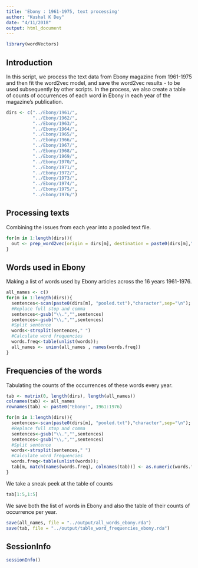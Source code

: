 ```yaml
---
title: 'Ebony : 1961-1975, text processing'
author: "Kushal K Dey"
date: "4/11/2018"
output: html_document
---
```


```r
library(wordVectors)
```

## Introduction

In this script, we process the text data from Ebony magazine from 1961-1975 and then fit the word2vec model, and 
save the word2vec results - to be used subsequently by other scripts. In the process, we also create a table of counts of occurrences of each word in Ebony in each year of the magazine's publication.

```r
dirs <- c("../Ebony/1961/", 
          "../Ebony/1962/",
          "../Ebony/1963/",
          "../Ebony/1964/",
          "../Ebony/1965/", 
          "../Ebony/1966/",
          "../Ebony/1967/", 
          "../Ebony/1968/",
          "../Ebony/1969/",
          "../Ebony/1970/", 
          "../Ebony/1971/", 
          "../Ebony/1972/",
          "../Ebony/1973/",
          "../Ebony/1974/", 
          "../Ebony/1975/",
          "../Ebony/1976/")
```

## Processing texts 

Combining the issues from each year into a pooled text file.

```r
for(m in 1:length(dirs)){
  out <- prep_word2vec(origin = dirs[m], destination = paste0(dirs[m],"pooled.txt"), lowercase = T)
}
```

## Words used in Ebony

Making a list of words used by Ebony articles across the 16 years 1961-1976.

```r
all_names <- c()
for(m in 1:length(dirs)){
  sentences<-scan(paste0(dirs[m], "pooled.txt"),"character",sep="\n");
  #Replace full stop and comma
  sentences<-gsub("\\.","",sentences)
  sentences<-gsub("\\,","",sentences)
  #Split sentence
  words<-strsplit(sentences," ")
  #Calculate word frequencies
  words.freq<-table(unlist(words));
  all_names <- union(all_names , names(words.freq))
}
```

## Frequencies of the words

Tabulating the counts of the occurrences of these words every year.

```r
tab <- matrix(0, length(dirs), length(all_names))
colnames(tab) <- all_names
rownames(tab) <- paste0("Ebony:", 1961:1976)

for(m in 1:length(dirs)){
  sentences<-scan(paste0(dirs[m], "pooled.txt"),"character",sep="\n");
  #Replace full stop and comma
  sentences<-gsub("\\.","",sentences)
  sentences<-gsub("\\,","",sentences)
  #Split sentence
  words<-strsplit(sentences," ")
  #Calculate word frequencies
  words.freq<-table(unlist(words));
  tab[m, match(names(words.freq), colnames(tab))] <- as.numeric(words.freq)
}

```

We take a sneak peek at the table of counts 

```r
tab[1:5,1:5]
```

We save both the list of words in Ebony and also the table of their counts of occurrence per year.

```r
save(all_names, file = "../output/all_words_ebony.rda")
save(tab, file = "../output/table_word_frequencies_ebony.rda")
```

## SessionInfo

```r
sessionInfo()
```




